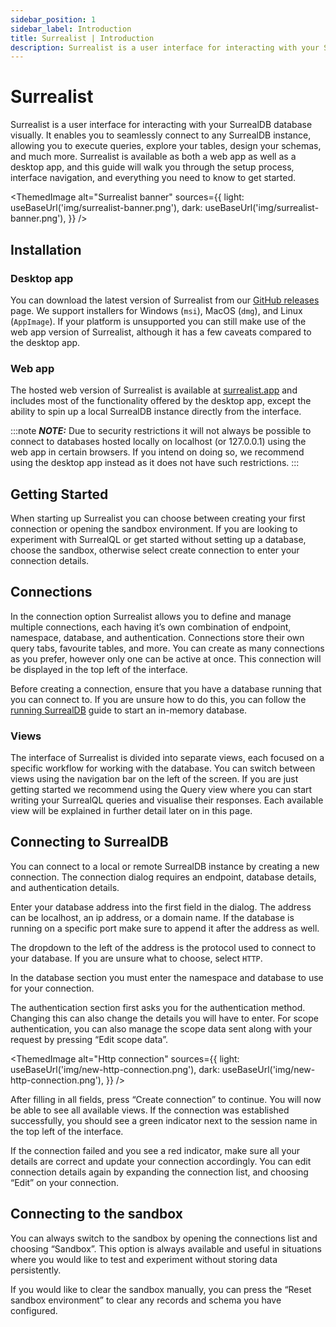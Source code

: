 ```yaml
---
sidebar_position: 1
sidebar_label: Introduction
title: Surrealist | Introduction
description: Surrealist is a user interface for interacting with your SurrealDB database visually. It enables you to seamlessly connect to any SurrealDB instance, allowing you to execute queries, explore your tables, design your schemas, and much more.
---
```



# Surrealist

Surrealist is a user interface for interacting with your SurrealDB database visually. It enables you to seamlessly connect to any SurrealDB instance, allowing you to execute queries, explore your tables, design your schemas, and much more. Surrealist is available as both a web app as well as a desktop app, and this guide will walk you through the setup process, interface navigation, and everything you need to know to get started.

<ThemedImage
  alt="Surrealist banner"
  sources={{
    light: useBaseUrl('img/surrealist-banner.png'),
    dark: useBaseUrl('img/surrealist-banner.png'),
  }}
/>

## Installation

### Desktop app

You can download the latest version of Surrealist from our [GitHub releases](https://github.com/surrealdb/surrealist/releases) page. We support installers for Windows (`msi`), MacOS (`dmg`), and Linux (`AppImage`). If your platform is unsupported you can still make use of the web app version of Surrealist, although it has a few caveats compared to the desktop app.

### Web app

The hosted web version of Surrealist is available at [surrealist.app](http://surrealist.app) and includes most of the functionality offered by the desktop app, except the ability to spin up a local SurrealDB instance directly from the interface.

:::note
___NOTE:___ Due to security restrictions it will not always be possible to connect to databases hosted locally on localhost (or 127.0.0.1) using the web app in certain browsers. If you intend on doing so, we recommend using the desktop app instead as it does not have such restrictions.
:::

## Getting Started

When starting up Surrealist you can choose between creating your first connection or opening the sandbox environment. If you are looking to experiment with SurrealQL or get started without setting up a database, choose the sandbox, otherwise select create connection to enter your connection details.

## Connections

In the connection option Surrealist allows you to define and manage multiple connections, each having it’s own combination of endpoint, namespace, database, and authentication. Connections store their own query tabs, favourite tables, and more. You can create as many connections as you prefer, however only one can be active at once. This connection will be displayed in the top left of the interface.

Before creating a connection, ensure that you have a database running that you can connect to. If you are unsure how to do this, you can follow the [running SurrealDB](/docs/surrealdb/installation/running/memory)  guide to start an in-memory database.

### Views

The interface of Surrealist is divided into separate views, each focused on a specific workflow for working with the database. You can switch between views using the navigation bar on the left of the screen. If you are just getting started we recommend using the Query view where you can start writing your SurrealQL queries and visualise their responses. Each available view will be explained in further detail later on in this page.

## Connecting to SurrealDB

You can connect to a local or remote SurrealDB instance by creating a new connection. The connection dialog requires an endpoint, database details, and authentication details.

Enter your database address into the first field in the dialog. The address can be localhost, an ip address, or a domain name. If the database is running on a specific port make sure to append it after the address as well.

The dropdown to the left of the address is the protocol used to connect to your database. If you are unsure what to choose, select `HTTP`.

In the database section you must enter the namespace and database to use for your connection. 

The authentication section first asks you for the authentication method. Changing this can also change the details you will have to enter. For scope authentication, you can also manage the scope data sent along with your request by pressing “Edit scope data”.

<ThemedImage
  alt="Http connection"
  sources={{
    light: useBaseUrl('img/new-http-connection.png'),
    dark: useBaseUrl('img/new-http-connection.png'),
  }}
/>

After filling in all fields, press “Create connection” to continue. You will now be able to see all available views. If the connection was established successfully, you should see a green indicator next to the session name in the top left of the interface.

If the connection failed and you see a red indicator, make sure all your details are correct and update your connection accordingly. You can edit connection details again by expanding the connection list, and choosing “Edit” on your connection.


## Connecting to the sandbox

You can always switch to the sandbox by opening the connections list and choosing “Sandbox”. This option is always available and useful in situations where you would like to test and experiment without storing data persistently.

If you would like to clear the sandbox manually, you can press the “Reset sandbox environment” to clear any records and schema you have configured.